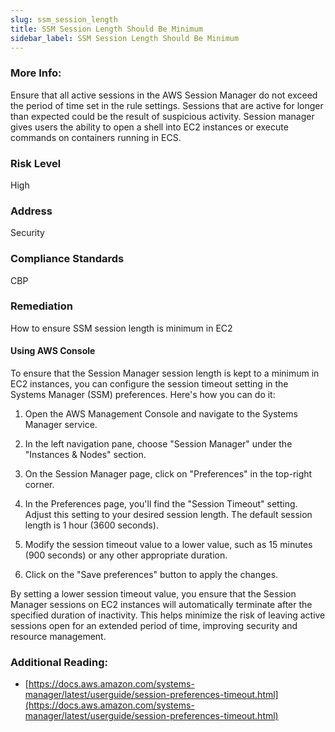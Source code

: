 ```yaml
---
slug: ssm_session_length
title: SSM Session Length Should Be Minimum
sidebar_label: SSM Session Length Should Be Minimum
---
```


### More Info:

Ensure that all active sessions in the AWS Session Manager do not exceed the period of time set in the rule settings. Sessions that are active for longer than expected could be the result of suspicious activity. Session manager gives users the ability to open a shell into EC2 instances or execute commands on containers running in ECS.

### Risk Level

High

### Address

Security

### Compliance Standards

CBP

### Remediation

How to ensure SSM session length is minimum in EC2

#### Using AWS Console

To ensure that the Session Manager session length is kept to a minimum in EC2 instances, you can configure the session timeout setting in the Systems Manager (SSM) preferences. Here's how you can do it:

1. Open the AWS Management Console and navigate to the Systems Manager service.

2. In the left navigation pane, choose "Session Manager" under the "Instances & Nodes" section.

3. On the Session Manager page, click on "Preferences" in the top-right corner.

4. In the Preferences page, you'll find the "Session Timeout" setting. Adjust this setting to your desired session length. The default session length is 1 hour (3600 seconds).

5. Modify the session timeout value to a lower value, such as 15 minutes (900 seconds) or any other appropriate duration.

6. Click on the "Save preferences" button to apply the changes.

By setting a lower session timeout value, you ensure that the Session Manager sessions on EC2 instances will automatically terminate after the specified duration of inactivity. This helps minimize the risk of leaving active sessions open for an extended period of time, improving security and resource management.

### Additional Reading:

- [https://docs.aws.amazon.com/systems-manager/latest/userguide/session-preferences-timeout.html](https://docs.aws.amazon.com/systems-manager/latest/userguide/session-preferences-timeout.html)

